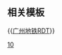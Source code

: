 {{Routemap
| title = 广州地铁10号线
| title-bg = {{广州地铁颜色|10}}
| title-color = white
| text-width = 0,90,100%
| collapsible = no
| inline = <includeonly>yes</includeonly>
| map =
-startCollapsible--replace
\\\uextCONTg\\\~~ ~~{{广州地铁RDT/dim|东延段}}~~{{广州地铁RDT/dim|规划中}}
\\\leer\\\
\uextKBHFa!~HUB2\HUBc3~~ ~~{{广州地铁RDT/dim|{{广州地铁/车站|高塘石}}}}~~{{广州地铁路线链接|6|N}}
\utCONTgq\uxtKRZto!~HUBc1\utBHFq!~HUB4\utCONTfq~~ ~~ ~~ ~~{{rmr|Licon=L|浔峰岗|香雪|Ricon=R}}
uextLSTR
-endCollapsible
-startCollapsible--replace
\\\utENDExa\\\~~ ~~现[[广州地铁3号线|3号线]]支线段
\\\uextLSTR\\\
utCONTg\uextLSTR\~~ ~~ ~~ ~~{{rmr|Ricon=U|香雪}}
utBHF!~HUBaq\utKBHFxa!~HUBeq\~~ ~~{{广州地铁/车站|天河客运站}}~~{{广州地铁路线链接|6|N}}
utCONTgq\utSTRr\utSTR\\~~ ~~ ~~ ~~{{rmr|Licon=L|浔峰岗}}
utBHF~~ ~~{{广州地铁/车站|五山}}
CONTgq\umtKRZ\CONTfq~~ ~~ ~~ ~~[[广深铁路]]
uextCONTgq\uextSTR+r\utSTR\\~~ ~~ ~~ ~~{{广州地铁RDT/dim|{{rmr|Licon=L|外圈}}}}
uextBHF!~HUBaq\utBHF!~HUBeq\~~ ~~{{广州地铁/车站|华师}}~~{{广州地铁RDT/dim|{{广州地铁路线链接|11|N}}}}
uextSTRl\uetKRZto\uextCONTfq~~ ~~ ~~ ~~{{广州地铁RDT/dim|{{rmr|内圈|Ricon=R}}}}
utBHF~~ ~~{{广州地铁/车站|岗顶}}
utBHF~~ ~~{{广州地铁/车站|石牌桥}}
uextCONTgq\uetKRZto\uextCONTfq~~ ~~ ~~ ~~{{广州地铁RDT/dim|上跨[[广州地铁18号线|18号线]]}}
-endCollapsible
utCONTgq\utKRZtu\utSTR+r~~ ~~ ~~ ~~{{rmr|Licon=L|广州东站}}
utKRW+l\uxtKRWgr\utSTR~~ ~~ ~~ ~~联络线前往[[广州地铁3号线|3号线]]
utCONTgq\utKRZtu\uxtKRZtu\utKRZto\utCONTfq~~ ~~ ~~ ~~<small>下穿[[珠江新城旅客自动输送系统|APM线]]</small>
\utSTR\BLaq!~uextBHF\BLeq!~utBHF!~HUB2\HUBc3~~ ~~{{广州地铁RDT/dim|{{广州地铁/车站|天河路}}}}~~ ~~ {{广州地铁路线链接|1|N}} {{广州地铁路线链接|3|N}} {{广州地铁/车站|体育西路}} {{广州地铁RDT/dim|{{广州地铁路线链接|13|N}} {{广州地铁/车站|花城广场北}}}}
\utCONTgq\utABZql\uxtKRZtu\utKRZto!~HUBc1\BLa!~utBHFq!~HUB4\utCONTfq~~ ~~ ~~ ~~{{rmr|Licon=L|机场北|番禺广场|Ricon=R}}
utCONTgq\utSTRq\uxtKRZtu\utSTRr\BL~~ ~~ ~~ ~~{{rmr|Licon=L|西塱}}
\\uextCONTgq\uextKRZtu\uextSTRq\BLe!~uextBHFq\uextCONTfq~~ ~~ ~~ ~~{{广州地铁RDT/dim|{{rmr|Licon=L|朝阳|新沙|Ricon=R}}}}
uextBHF~~ ~~{{广州地铁RDT/dim|{{广州地铁/车站|广州大道中}}}}
\utCONTgq\uxtKRZtu!~HUBc2\utBHFq!~HUB3\utCONTfq~~ ~~ ~~ ~~{{rmr|Licon=L|滘口|文冲|Ricon=R}}
\uextBHF!~HUB1\HUBc4~~ ~~{{广州地铁RDT/dim|{{广州地铁/车站|寺右新马路}}}}~~ ~~{{广州地铁路线链接|5|N}} {{广州地铁/车站|五羊邨}}
uextBHF~~ ~~{{广州地铁RDT/dim|{{广州地铁/车站|署前路}}}}
utCONTgq\uxtKRZtu\utSTR+r~~ ~~ ~~ ~~{{rmr|Licon=L|香雪}}
\uextSTR+l\uextTINTxt!~HUB2\uetKRZto!~HUBc3\uextCONTfq~~ ~~ ~~ ~~{{广州地铁RDT/dim|{{rmr|大学城南|Ricon=R}}}}
uextCONTgq\uextSTRr\uextSTR!~HUBc1\utBHF!~HUB4\~~ ~~{{广州地铁RDT/dim|{{广州地铁/车站|东湖}}}}~~{{广州地铁路线链接|6|N}} {{广州地铁RDT/dim|{{广州地铁路线链接|12|N}}}}~~{{广州地铁RDT/dim|{{rmr|Licon=L|浔峰岗}}}}
\utCONTgq\uxtKRZtu\utSTRr\~~ ~~ ~~ ~~{{rmr|Licon=L|浔峰岗}}
WASSERq\uextKRZW\WASSERq~~ ~~ ~~ ~~[[珠江]]
uextENDEaq\uextTINTxt\uextENDEeq~~ ~~{{广州地铁RDT/dim|{{广州地铁/车站|滨江东路}}}}~~{{广州地铁RDT/dim|预留换乘}}
uextKRZW~~ ~~ ~~ ~~[[海珠涌]]
utCONTgq\uxtKRZtu\utCONTfq~~ ~~ ~~ ~~下穿[[广州地铁8号线|8号线]]
uextBHF~~ ~~{{广州地铁RDT/dim|{{广州地铁/车站|中大南门}}}}
uextCONTgq\uextTINTxt\uextCONTfq~~ ~~{{广州地铁RDT/dim|{{广州地铁/车站|五凤}}}}~~{{广州地铁RDT/dim|{{广州地铁路线链接|11|N}}}}~~{{广州地铁RDT/dim|{{rmr|Licon=L|外圈|内圈|Ricon=R}}}}
\utCONTgq\uxtKRZtu!~HUBc2\utBHFq!~HUB3\utCONTfq~~ ~~ ~~ ~~{{rmr|Licon=L|嘉禾望岗|广州南站|Ricon=R}}
\uextBHF!~HUB1\HUBc4~~ ~~{{广州地铁RDT/dim|{{广州地铁/车站|东晓南}}}}~~{{广州地铁路线链接|2|N}}
HUBc2\uextBHF!~HUB3\~~ ~~{{广州地铁RDT/dim|{{广州地铁/车站|石溪}}}}~~{{广州地铁路线链接|GF|N}}
utSTR+l\utBHFq!~HUB1\uxtKRZtu!~HUBc4\utCONTfq\~~ ~~ ~~ ~~{{rmr|沥滘|Ricon=R}}
utSTR!~MFADEf\\uextSTR\\
uextBHF~~ ~~{{广州地铁RDT/dim|{{广州地铁/车站|大干围}}}}
WASSERq\WABZq+l\uextKRZW\WASSERq\~~ ~~ ~~ ~~[[珠江]]
WASSERq\WASSERr\uextSTR\\~~ ~~ ~~ ~~丫髻沙岛
uextBHF~~ ~~{{广州地铁RDT/dim|{{广州地铁/车站|东沙}}}}
uextCONTgq\uextTINTxt\uextCONTfq~~ ~~{{广州地铁RDT/dim|{{广州地铁/车站|广钢新城}}}}~~{{广州地铁RDT/dim|{{佛山地铁路线链接|11|PN}}}}~~{{广州地铁RDT/dim|{{rmr|Licon=L|鹤洞东|容奇渡口|Ricon=R}}}}
uexKDSTCCa\uextSTR\~~ ~~{{广州地铁RDT/dim|[[广钢新城车辆段]]}}
uextSTR!~uextSTRc2\uextABZg3\
uextABZg+1\uextSTRc4!~uextENDEe\~~ ~~{{广州地铁RDT/dim|预留延伸}}
uextSTR\\uextCONT1+f~~ ~~ ~~ ~~{{广州地铁RDT/dim|{{rmr|番禺廣場|Ricon=c1}}}}
utSTR!~MFADEg\uextKBHFe!~HUBrg\uKBHFa!~HUBq\uextBHF!~HUBeq\~~ ~~{{广州地铁RDT/dim|{{广州地铁/车站|西塱}}}}~~{{广州地铁路线链接|1|N}} {{广州地铁路线链接|GF|N}} {{广州地铁RDT/dim|{{广州地铁路线链接|22|N}}}}
utSTRl\utBHFq!~HUBe\uKRZt\uxtKRZtu\utCONTfq~~ ~~ ~~ ~~{{rmr|新城东|Ricon=R}}
\uCONTf\uextCONTf~~ ~~ ~~ ~~{{rmr|Licon=D|广州东站}} / {{广州地铁RDT/dim|{{rmr|Licon=D|芳村}}}}
|bottom={{navbar|广州地铁RDT/10}}
}}<noinclude>

{{Rdt intro|[[广州地铁10号线]]}}

== 相关模板 ==

{{[[Template:广州地铁RDT|广州地铁RDT]]}}

[[Category:广州地铁RDT|10]]
</noinclude>